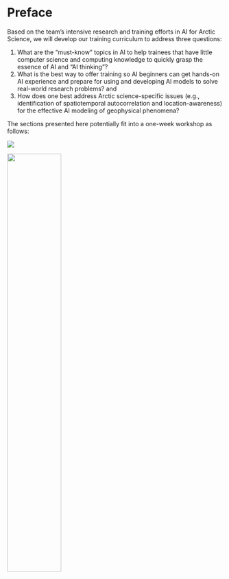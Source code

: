 # Preface {.unnumbered}

Based on the team’s intensive research and training efforts in AI for Arctic Science, we will develop our training curriculum to address three questions: 

(1) What are the “must-know” topics in AI to help trainees that have little computer science and computing knowledge to quickly grasp the essence of AI and “AI thinking”? 
(2) What is the best way to offer training so AI beginners can get hands-on AI experience and prepare for using and developing AI models to solve real-world research problems? and 
(3) How does one best address Arctic science-specific issues (e.g., identification of spatiotemporal autocorrelation and location-awareness) for the effective AI modeling of geophysical phenomena?

The sections presented here potentially fit into a one-week workshop as follows:

![](https://cyber2a.github.io/workshop/workshop-schedule.png){}

![](/images/index/arcticlogo.png){fig-align="center" width=50%}